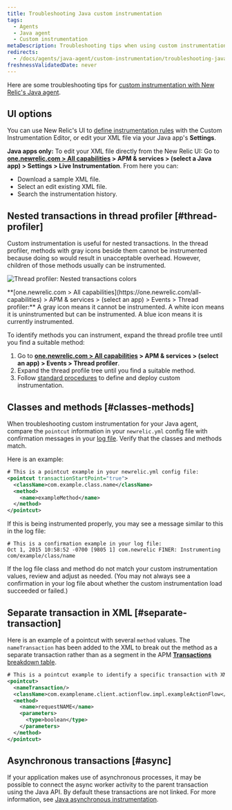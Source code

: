 ```yaml
---
title: Troubleshooting Java custom instrumentation
tags:
  - Agents
  - Java agent
  - Custom instrumentation
metaDescription: Troubleshooting tips when using custom instrumentation with your New Relic Java agent.
redirects:
  - /docs/agents/java-agent/custom-instrumentation/troubleshooting-java-custom-instrumentation
freshnessValidatedDate: never
---
```



Here are some troubleshooting tips for [custom instrumentation with New Relic's Java agent](/docs/agents/java-agent/custom-instrumentation/java-custom-instrumentation).

## UI options

You can use New Relic's UI to [define instrumentation rules](/docs/agents/java-agent/custom-instrumentation/custom-instrumentation-editor-quickly-customize-your-java-instrumentation) with the Custom Instrumentation Editor, or edit your XML file via your Java app's <DoNotTranslate>**Settings**</DoNotTranslate>.

<DoNotTranslate>**Java apps only:**</DoNotTranslate> To edit your XML file directly from the New Relic UI: Go to <DoNotTranslate>**[one.newrelic.com > All capabilities](https://one.newrelic.com/all-capabilities) > APM & services > (select a Java app) > Settings > Live Instrumentation**</DoNotTranslate>. From here you can:

* Download a sample XML file.
* Select an edit existing XML file.
* Search the instrumentation history.

## Nested transactions in thread profiler [#thread-profiler]

Custom instrumentation is useful for nested transactions. In the thread profiler, methods with gray icons beside them cannot be instrumented because doing so would result in unacceptable overhead. However, children of those methods usually can be instrumented.

<img
  title="Thread profiler: Nested transactions colors"
  alt="Thread profiler: Nested transactions colors"
  src={apmJavaCustomInstrumentationColors}
/>

<figcaption>
  <DoNotTranslate>**[one.newrelic.com > All capabilities](https://one.newrelic.com/all-capabilities) > APM & services > (select an app) > Events > Thread profiler:**</DoNotTranslate> A gray icon means it cannot be instrumented. A white icon means it is uninstrumented but can be instrumented. A blue icon means it is currently instrumented.  
</figcaption>

To identify methods you can instrument, expand the thread profile tree until you find a suitable method:

1. Go to <DoNotTranslate>**[one.newrelic.com > All capabilities](https://one.newrelic.com/all-capabilities) > APM & services > (select an app) > Events > Thread profiler**</DoNotTranslate>.
2. Expand the thread profile tree until you find a suitable method.
3. Follow [standard procedures](/docs/agents/java-agent/custom-instrumentation/custom-instrumentation-editor-quickly-customize-your-java-instrumentation) to define and deploy custom instrumentation.

## Classes and methods [#classes-methods]

When troubleshooting custom instrumentation for your Java agent, compare the `pointcut` information in your `newrelic.yml` config file with confirmation messages in your [log file](/docs/agents/java-agent/troubleshooting/generating-logs-troubleshooting-java). Verify that the classes and methods match.

Here is an example:

```xml
# This is a pointcut example in your newrelic.yml config file:
<pointcut transactionStartPoint="true">
  <className>com.example.class.name</className>
  <method>
    <name>exampleMethod</name>
  </method>
</pointcut>
```

If this is being instrumented properly, you may see a message similar to this in the log file:

```
# This is a confirmation example in your log file:
Oct 1, 2015 10:58:52 -0700 [9805 1] com.newrelic FINER: Instrumenting com/example/class/name
```

If the log file class and method do not match your custom instrumentation values, review and adjust as needed. (You may not always see a confirmation in your log file about whether the custom instrumentation load succeeded or failed.)

## Separate transaction in XML [#separate-transaction]

Here is an example of a pointcut with several `method` values. The `nameTransaction` has been added to the XML to break out the method as a separate transaction rather than as a segment in the APM [<DoNotTranslate>**Transactions**</DoNotTranslate> breakdown table](/docs/apm/applications-menu/monitoring/transactions-page).

```xml
# This is a pointcut example to identify a specific transaction with XML custom instrumentation:
<pointcut>
  <nameTransaction/>
  <className>com.examplename.client.actionflow.impl.exampleActionFlow</className>
  <method>
    <name>requestNAME</name>
    <parameters>
      <type>boolean</type>
    </parameters>
  </method>
</pointcut>
```

## Asynchronous transactions [#async]

If your application makes use of asynchronous processes, it may be possible to connect the async worker activity to the parent transaction using the Java API. By default these transactions are not linked. For more information, see [Java asynchronous instrumentation](/docs/agents/java-agent/async-instrumentation/introduction-java-async-instrumentation).
